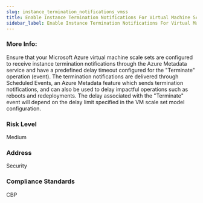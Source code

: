 ```yaml
---
slug: instance_termination_notifications_vmss
title: Enable Instance Termination Notifications For Virtual Machine Scale Sets
sidebar_label: Enable Instance Termination Notifications For Virtual Machine Scale Sets
---
```


### More Info:

Ensure that your Microsoft Azure virtual machine scale sets are configured to receive instance termination notifications through the Azure Metadata service and have a predefined delay timeout configured for the "Terminate" operation (event). The termination notifications are delivered through Scheduled Events, an Azure Metadata feature which sends termination notifications, and can also be used to delay impactful operations such as reboots and redeployments. The delay associated with the "Terminate" event will depend on the delay limit specified in the VM scale set model configuration.

### Risk Level

Medium

### Address

Security

### Compliance Standards

CBP

